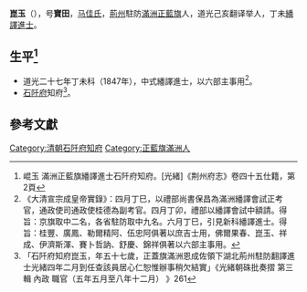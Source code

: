 '''崑玉'''（{{bd|？年||？年|catIdx=}}），号'''寶田'''，[[马佳氏|马佳氏]]，[[荊州|荊州]]駐防[[滿洲|滿洲]][[正藍旗|正藍旗]]人，道光己亥翻译举人，丁未[[繙譯進士|繙譯進士]]。

== 生平<ref>崐玉 滿洲正藍旗繙譯進士石阡府知府。[光緒]《荆州府志》卷四十五仕籍，第2頁</ref> ==
* 道光二十七年丁未科（1847年），中式繙譯進士，以六部主事用<ref>《大清宣宗成皇帝實錄》：四月丁巳，以禮部尚書保昌為滿洲繙譯會試正考官，通政使司通政使桂德為副考官。四月丁卯，禮部以繙譯會試中額請。得旨：京旗取中二名，各省駐防取中九名。六月丁巳，引見新科繙譯進士。得旨：桂豐、廣鳳、勒爾精阿、伍忠阿俱著以庶吉士用，佛爾果春、崑玉、祥成、伊濟斯渾、賽卜哲訥、舒慶、錦祥俱著以六部主事用。</ref>。
* [[石阡府|石阡府]]知府<ref>「石阡府知府崑玉，年五十七歲，正蓋旗滿洲恩成佐領下湖北荊州駐防翻譯進士光緒四年二月到任查該員居心仁恕惟辦事稍欠結實」《光緒朝硃批奏摺 第三輯 內政 職官（五年五月至八年十二月） 》261</ref>。

==參考文獻==
{{reflist}}

{{清朝人物小作品}}
{{道光二十七年丁未科繙譯進士金榜}}
[[Category:清朝石阡府知府|Category:清朝石阡府知府]]
[[Category:正藍旗滿洲人|Category:正藍旗滿洲人]]